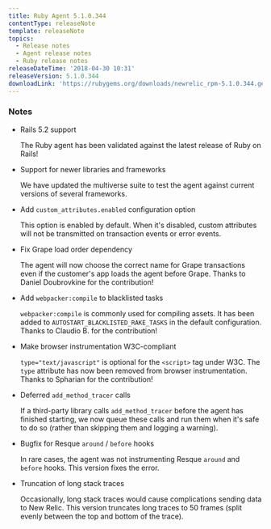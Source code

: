 ```yaml
---
title: Ruby Agent 5.1.0.344
contentType: releaseNote
template: releaseNote
topics:
  - Release notes
  - Agent release notes
  - Ruby release notes
releaseDateTime: '2018-04-30 10:31'
releaseVersion: 5.1.0.344
downloadLink: 'https://rubygems.org/downloads/newrelic_rpm-5.1.0.344.gem'
---
```


### Notes

* Rails 5.2 support

  The Ruby agent has been validated against the latest release of Ruby on Rails!
* Support for newer libraries and frameworks

  We have updated the multiverse suite to test the agent against current versions of several frameworks.
* Add `custom_attributes.enabled` configuration option

  This option is enabled by default. When it's disabled, custom attributes will not be transmitted on transaction events or error events.
* Fix Grape load order dependency

  The agent will now choose the correct name for Grape transactions even if the customer's app loads the agent before Grape. Thanks to Daniel Doubrovkine for the contribution!
* Add `webpacker:compile` to blacklisted tasks

  `webpacker:compile` is commonly used for compiling assets. It has been added to `AUTOSTART_BLACKLISTED_RAKE_TASKS` in the default configuration. Thanks to Claudio B. for the contribution!
* Make browser instrumentation W3C-compliant

  `type="text/javascript"` is optional for the `<script>` tag under W3C. The `type` attribute has now been removed from browser instrumentation. Thanks to Spharian for the contribution!
* Deferred `add_method_tracer` calls

  If a third-party library calls `add_method_tracer` before the agent has finished starting, we now queue these calls and run them when it's safe to do so (rather than skipping them and logging a warning).
* Bugfix for Resque `around` / `before` hooks

  In rare cases, the agent was not instrumenting Resque `around` and `before` hooks. This version fixes the error.
* Truncation of long stack traces

  Occasionally, long stack traces would cause complications sending data to New Relic. This version truncates long traces to 50 frames (split evenly between the top and bottom of the trace).
